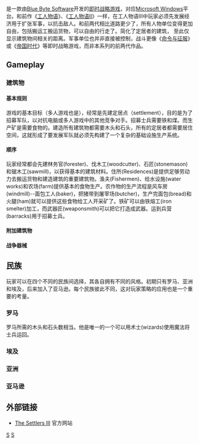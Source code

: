 {{NoteTA
| G1=Games
}}
{{Infobox VG
| title = 工人物语III
| english = The Settlers III
| image = File:Settlers3.jpg
|developer = [[Blue_Byte_Software|Blue Byte Software]]
|publisher = [[Blue_Byte_Software|Blue Byte Software]]
|designer = [[Volker_Wertich|Volker Wertich]]
|engine = 
|released = 1998年11月30日
|genre = [[即时战略游戏|即时战略游戏]]
|modes = [[单人游戏|单人游戏]]、[[多人游戏|多人游戏]]
|platforms = [[Microsoft_Windows|Microsoft Windows]]
}}
{{Vgname|工人物语III|en=The Settlers III}}是一款由[[Blue_Byte_Software|Blue Byte Software]]开发的[[即时战略游戏|即时战略游戏]]，对应[[Microsoft_Windows|Microsoft Windows]]平台。和前作《[[工人物语|工人物语]]》、《[[工人物语II|工人物语II]]》一样，在工人物语III中玩家必须先发展经济用于扩张军事，以抗击敌人。和前两代相比道路更少了，所有人物单位变得更加自由，包括搬运工搬运货物，可以自由的行走了。简化了定居者的建筑， 至此仅显示建筑物间相关的距离。军事单位也并非直接被控制，战斗更像《[[命令与征服|命令与征服]]》或《[[帝国时代|帝国时代]]》等即时战略游戏，而非本系列的前两代作品。

== Gameplay ==
=== 建筑物 ===

<!-- 檔案不存在 [[File:Settlers3_screenshot0.jpg|thumb]]，一个[[瞭望台|瞭望台]]，一个锯木厂和一个可视的供水系统。]] -->

==== 基本规则 ====
游戏的基本目标（多人游戏也是），经常是先建定居点（settlement），目的是为了招募军队，以对抗电脑或多人游戏中的其他竞争对手。招募士兵需要铁和煤。而生产矿是需要食物的。建造所有建筑物都需要木头和石头，所有的定居者都需要居住空间，这就形成了要发展军队就必须先构建了一个复杂的基础设施生产系统。

==== 顺序 ====
玩家经常都会先建林务官(forester)、伐木工(woodcutter)、石匠(stonemason)和锯木工(sawmill)，以获得基本的建筑材料。住所(Residences)是提供足够劳动力去搬运货物和建造建筑的重要建筑物。渔夫(Fishermen)、给水设施(water works)和农场(farm)提供基本的食物生产。农作物的生产流程是风车房(windmill)--面包工人(baker)，把猪带到屠宰场(butcher)，生产完面包(bread)和火腿(ham)就可以提供这些食物给工人开采矿了。铁矿可以由铁熔工(iron smelter)加工，而武器匠(weaponsmith)可以把它打造成武器。运到兵营(barracks)用于招募士兵。
==== 附加建筑物 ====

==== 战争器械 ====

== 民族 ==

玩家可以在四个不同的民族间选择，其各自拥有不同的风格。初期只有罗马、亚洲和埃及，后来加入了亚马逊。每个民族彼此不同，这对玩家策略的应用也是一个重要的考量。

=== 罗马 ===

罗马所需的木头和石头数相当。他是唯一的一个可以用术士(wizards)使用魔法将士兵运回。

=== 埃及 ===

=== 亚洲 ===

=== 亚马逊 ===

== 外部链接 ==
* [https://www.webcitation.org/67OTLWUqp?url=http://www.settlers3.com/ The Settlers III] 官方网站

{{工人物语}}

[[Category:1998年电子游戏|S]]
[[Category:即时战略游戏|S]]